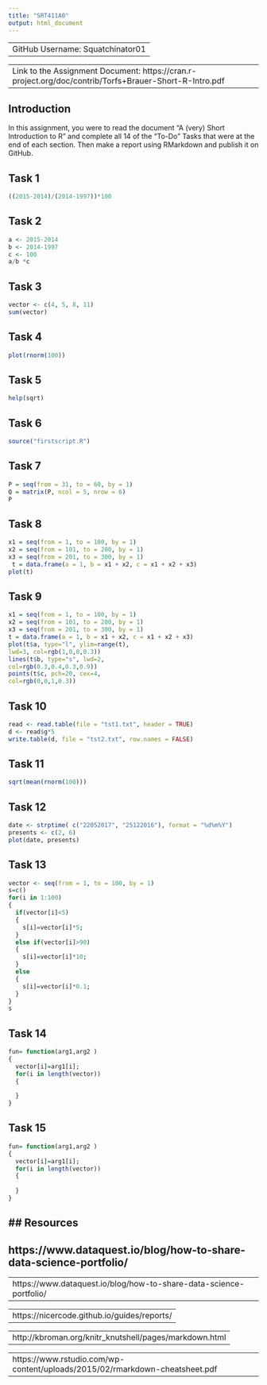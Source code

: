 ```yaml
---
title: "SRT411A0"
output: html_document
---
```

---
GitHub Username: Squatchinator01
---

---
Link to the Assignment Document: https://cran.r-project.org/doc/contrib/Torfs+Brauer-Short-R-Intro.pdf
---


## Introduction

In this assignment, you were to read the document "A (very) Short Introduction to R" and complete all 14 of the "To-Do" Tasks that were at the end of each section. Then make a report using RMarkdown and publish it on GitHub. 

## Task 1 

```r
((2015-2014)/(2014-1997))*100 
```

## Task 2

```r
a <- 2015-2014
b <- 2014-1997
c <- 100 
a/b *c 
```

## Task 3 

```r
vector <- c(4, 5, 8, 11) 
sum(vector)
```

## Task 4 

```r
plot(rnorm(100)) 
```

## Task 5 

```r
help(sqrt) 
```

## Task 6

```r
source("firstscript.R")
```

## Task 7 

```r
P = seq(from = 31, to = 60, by = 1) 
Q = matrix(P, ncol = 5, nrow = 6) 
P 
```

## Task 8 

```r
x1 = seq(from = 1, to = 100, by = 1)
x2 = seq(from = 101, to = 200, by = 1) 
x3 = seq(from = 201, to = 300, by = 1) 
 t = data.frame(a = 1, b = x1 + x2, c = x1 + x2 + x3) 
plot(t)  
```

## Task 9

```r
x1 = seq(from = 1, to = 100, by = 1)
x2 = seq(from = 101, to = 200, by = 1) 
x3 = seq(from = 201, to = 300, by = 1) 
t = data.frame(a = 1, b = x1 + x2, c = x1 + x2 + x3)   
plot(t$a, type="l", ylim=range(t),
lwd=3, col=rgb(1,0,0,0.3))
lines(t$b, type="s", lwd=2,
col=rgb(0.3,0.4,0.3,0.9))
points(t$c, pch=20, cex=4,
col=rgb(0,0,1,0.3))  
```

## Task 10

```r
read <- read.table(file = "tst1.txt", header = TRUE)
d <- read$g*5 
write.table(d, file = "tst2.txt", row.names = FALSE)
```

## Task 11 

```r
sqrt(mean(rnorm(100)))
```

## Task 12

```r
date <- strptime( c("22052017", "25122016"), format = "%d%m%Y")
presents <- c(2, 6)
plot(date, presents)  
```

## Task 13

```r
vector <- seq(from = 1, to = 100, by = 1) 
s=c()
for(i in 1:100)
{
  if(vector[i]<5)
  {
    s[i]=vector[i]*5;
  }
  else if(vector[i]>90)
  {
    s[i]=vector[i]*10;
  }
  else
  {
    s[i]=vector[i]*0.1;
  }
}
s 
```

## Task 14 

```r
fun= function(arg1,arg2 )
{
  vector[i]=arg1[i];
  for(i in length(vector))
  {
    
  }
} 
```

## Task 15

```r
fun= function(arg1,arg2 )
{
  vector[i]=arg1[i];
  for(i in length(vector))
  {
    
  }
}
```

## Resources
---
https://www.dataquest.io/blog/how-to-share-data-science-portfolio/
---
---
https://www.dataquest.io/blog/how-to-share-data-science-portfolio/
---
---
https://nicercode.github.io/guides/reports/
---
---
http://kbroman.org/knitr_knutshell/pages/markdown.html
---
---
https://www.rstudio.com/wp-content/uploads/2015/02/rmarkdown-cheatsheet.pdf 
---